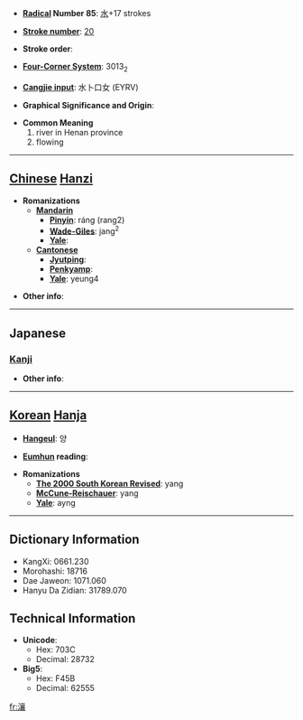 * '''[[Wiktionary:Chinese radical index| Radical]] Number 85''': [[Wiktionary:Chinese radical index 水|水]]+17 strokes

* '''[[Wiktionary:Chinese total strokes index|Stroke number]]''': [[Wiktionary:Chinese total strokes index 20|20]]

* '''Stroke order''': 

* '''[[Wiktionary:Chinese four corner index|Four-Corner System]]''': 3013<sub>2</sub>

* '''[[Wiktionary:Chinese Cangjie index|Cangjie input]]''': 水卜口女 (EYRV)

* '''Graphical Significance and Origin''': 

* '''Common Meaning'''
*#river in Henan province
*# flowing


----

== [[Chinese]] [[Hanzi]] ==

* '''Romanizations'''
** '''[[Mandarin]]'''
*** '''[[Pinyin]]''': ráng (rang2)
*** '''[[Wade-Giles]]''': jang<sup>2</sup>
*** '''[[Yale]]''': 
** '''[[Cantonese]]'''
*** '''[[Jyutping]]''':
*** '''[[Penkyamp]]''': 
*** '''[[Yale]]''': yeung4

* '''Other info''': 

----

==Japanese==
===[[Kanji]]===
{{kanji|on readings=[[じょう]] (jō), [[にょう]] (nyō), [[どう]] (dō), [[のう]] (nō)
|kun readings=
}}

* '''Other info''':  

----

== [[Korean]] [[Hanja]] ==

* '''[[Hangeul]]''': 양

* '''[[Eumhun]] reading''': 

* '''Romanizations'''
** '''[[The 2000 South Korean Revised Romanization|The 2000 South Korean Revised]]''': yang
** '''[[McCune-Reischauer]]''': yang
** '''[[Yale]]''': ayng

----

== Dictionary Information ==

* KangXi: 0661.230
* Morohashi: 18716
* Dae Jaweon: 1071.060
* Hanyu Da Zidian: 31789.070

== Technical Information ==

* '''Unicode''':
** Hex: 703C
** Decimal: 28732
* '''Big5''':
** Hex: F45B
** Decimal: 62555

[[fr:瀼]]